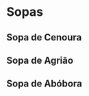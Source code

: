 # Sopas {.unnumbered}

## Sopa de Cenoura {.unnumbered}

## Sopa de Agrião {.unnumbered}

## Sopa de Abóbora {.unnumbered}
